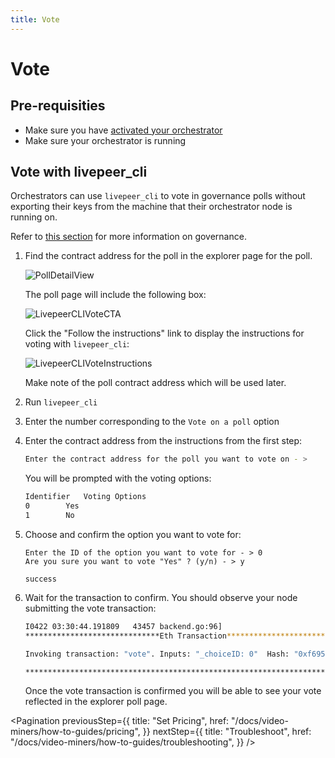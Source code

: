 ```yaml
---
title: Vote
---
```


# Vote

## Pre-requisities

- Make sure you have
  [activated your orchestrator](/docs/video-miners/getting-started/activation)
- Make sure your orchestrator is running

## Vote with livepeer_cli

Orchestrators can use `livepeer_cli` to vote in governance polls without
exporting their keys from the machine that their orchestrator node is running
on.

Refer to [this section](/docs/protocol/core-concepts/governance) for more
information on governance.

1. Find the contract address for the poll in the explorer page for the poll.

   ![PollDetailView](https://user-images.githubusercontent.com/5933273/112392207-6a089b80-8ccf-11eb-9e16-15983dc02654.png)

   The poll page will include the following box:

   ![LivepeerCLIVoteCTA](https://user-images.githubusercontent.com/5933273/112392205-6a089b80-8ccf-11eb-8221-41ca199e9449.png)

   Click the "Follow the instructions" link to display the instructions for
   voting with `livepeer_cli`:

   ![LivepeerCLIVoteInstructions](https://user-images.githubusercontent.com/5933273/112392206-6a089b80-8ccf-11eb-9468-bf920990262d.png)

   Make note of the poll contract address which will be used later.

2. Run `livepeer_cli`

3. Enter the number corresponding to the `Vote on a poll` option

4. Enter the contract address from the instructions from the first step:

   ```bash
   Enter the contract address for the poll you want to vote on - >
   ```

   You will be prompted with the voting options:

   ```bash
   Identifier	Voting Options
   0		Yes
   1		No
   ```

5. Choose and confirm the option you want to vote for:

   ```
   Enter the ID of the option you want to vote for - > 0
   Are you sure you want to vote "Yes" ? (y/n) - > y

   success
   ```

6. Wait for the transaction to confirm. You should observe your node submitting
   the vote transaction:

   ```bash
   I0422 03:30:44.191809   43457 backend.go:96]
   ******************************Eth Transaction******************************

   Invoking transaction: "vote". Inputs: "_choiceID: 0"  Hash: "0xf6957c190f1f16fc2ca4a93846903eb435c5e08fa7f6f40b6e159aab6d74905f".

   **************************************************************************
   ```

   Once the vote transaction is confirmed you will be able to see your vote
   reflected in the explorer poll page.

<Pagination
  previousStep={{
    title: "Set Pricing",
    href: "/docs/video-miners/how-to-guides/pricing",
  }}
  nextStep={{
    title: "Troubleshoot",
    href: "/docs/video-miners/how-to-guides/troubleshooting",
  }}
/>
